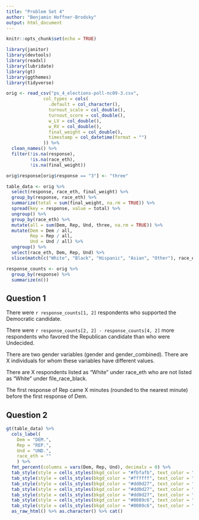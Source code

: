 ```yaml
---
title: "Problem Set 4"
author: "Benjamin Hoffner-Brodsky"
output: html_document
---
```


```r
knitr::opts_chunk$set(echo = TRUE)

library(janitor)
library(devtools)
library(readxl)
library(lubridate)
library(gt)
library(ggthemes)
library(tidyverse)

orig <- read_csv("ps_4_elections-poll-nc09-3.csv",
              col_types = cols(
                .default = col_character(),
                turnout_scale = col_double(),
                turnout_score = col_double(),
                w_LV = col_double(),
                w_RV = col_double(),
                final_weight = col_double(),
                timestamp = col_datetime(format = "")
              )) %>% 
  clean_names() %>%
  filter(!is.na(response), 
         !is.na(race_eth), 
         !is.na(final_weight))

orig$response[orig$response == "3"] <- "three"

table_data <- orig %>% 
  select(response, race_eth, final_weight) %>% 
  group_by(response, race_eth) %>% 
  summarize(total = sum(final_weight, na.rm = TRUE)) %>% 
  spread(key = response, value = total) %>%
  ungroup() %>% 
  group_by(race_eth) %>% 
  mutate(all = sum(Dem, Rep, Und, three, na.rm = TRUE)) %>% 
  mutate(Dem = Dem / all,
         Rep = Rep / all,
         Und = Und / all) %>% 
  ungroup() %>% 
  select(race_eth, Dem, Rep, Und) %>% 
  slice(match(c("White", "Black", "Hispanic", "Asian", "Other"), race_eth))

response_counts <- orig %>% 
  group_by(response) %>% 
  summarize(n())

```
## Question 1

There were `r response_counts[1, 2]` respondents who supported the Democratic candidate.

There were `r response_counts[2, 2] - response_counts[4, 2]` more respondents who favored the Republican candidate than who were Undecided.

There are two gender variables (gender and gender_combined). There are X individuals for whom these variables have different values.

There are X respondents listed as “White” under race_eth who are not listed as “White” under file_race_black.

The first response of Rep came X minutes (rounded to the nearest minute) before the first response of Dem.

## Question 2

```r

gt(table_data) %>% 
  cols_label(
    Dem = "DEM.",
    Rep = "REP.",
    Und = "UND.",
    race_eth = ""
    ) %>% 
  fmt_percent(columns = vars(Dem, Rep, Und), decimals = 0) %>% 
  tab_style(style = cells_styles(bkgd_color = "#fbfafb", text_color = "#666666"), locations = cells_data()) %>%
  tab_style(style = cells_styles(bkgd_color = "#ffffff", text_color = "#666666"), locations = cells_data(columns = 1)) %>%
  tab_style(style = cells_styles(bkgd_color = "#dd0d27", text_color = "#ffffff"), locations = cells_data(columns = 3, rows = 1)) %>% 
  tab_style(style = cells_styles(bkgd_color = "#dd0d27", text_color = "#ffffff"), locations = cells_data(columns = 3, rows = 3)) %>%
  tab_style(style = cells_styles(bkgd_color = "#dd0d27", text_color = "#ffffff"), locations = cells_data(columns = 3, rows = 4)) %>% 
  tab_style(style = cells_styles(bkgd_color = "#0089c6", text_color = "#ffffff"), locations = cells_data(columns = 2, rows = 2)) %>% 
  tab_style(style = cells_styles(bkgd_color = "#0089c6", text_color = "#ffffff"), locations = cells_data(columns = 2, rows = 5)) %>% 
  as_raw_html() %>% as.character() %>% cat()
            
```


